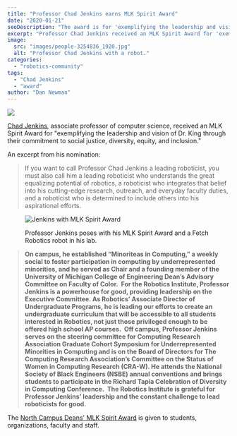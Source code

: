 ```yaml
---
title: "Professor Chad Jenkins earns MLK Spirit Award"
date: "2020-01-21"
seoDescription: "The award is for 'exemplifying the leadership and vision of Dr. King through their commitment to social justice, diversity, equity, and inclusion.'"
excerpt: "Professor Chad Jenkins received an MLK Spirit Award for 'exemplifying the leadership and vision of Dr. King through their commitment to social justice, diversity, equity, and inclusion.'"
image:
  src: "images/people-3254836_1920.jpg"
  alt: "Professor Chad Jenkins with a robot."
categories:
  - "robotics-community"
tags:
  - "Chad Jenkins"
  - "award"
author: "Dan Newman"
---
```


![](images/people-3254836_1920-1024x683.jpg)

[Chad Jenkins](https://2024.robotics.umich.edu/profile/chad-jenkins/), associate professor of computer science, received an MLK Spirit Award for "exemplifying the leadership and vision of Dr. King through their commitment to social justice, diversity, equity, and inclusion."

An excerpt from his nomination:

> If you want to call Professor Chad Jenkins a leading roboticist, you must also call him a leading roboticist who understands the great equalizing potential of robotics, a roboticist who integrates that belief into his cutting-edge research, outreach, and everyday faculty duties, and a roboticist who is determined to include others into his aspirational efforts.



<figure>

![Jenkins with MLK Spirit Award](images/chad_mlk_spirit_award-1024x860.jpg)

<figcaption>

Professor Jenkins poses with his MLK Spirit Award and a Fetch Robotics robot in his lab.

</figcaption>

</figure>

> **On campus, he established “Minoriteas in Computing,” a weekly social to foster participation in computing by underrepresented minorities, and he served as Chair and a founding member of the University of Michigan College of Engineering Dean’s Advisory Committee on Faculty of Color.  For the Robotics Institute, Professor Jenkins is a powerhouse for good, providing leadership on the Executive Committee. As Robotics’ Associate Director of Undergraduate Programs, he is leading our efforts to create an undergraduate curriculum that will be accessible to all students interested in Robotics, not just those privileged enough to be offered high school AP courses.  Off campus, Professor Jenkins serves on the steering committee for Computing Research Association Graduate Cohort Symposium for Underrepresented Minorities in Computing and is on the Board of Directors for The Computing Research Association’s Committee on the Status of Women in Computing Research (CRA-W). He attends the National Society of Black Engineers (NSBE) annual conventions and brings students to participate in the Richard Tapia Celebration of Diversity in Computing Conference.  The Robotics Institute is grateful for Professor Jenkins’ leadership and the constant challenge to lead roboticists for good.**

The [North Campus Deans' MLK Spirit Award](https://diversity.engin.umich.edu/an-inclusive-campus/mlk-spirit-awards/) is given to students, organizations, faculty and staff.
